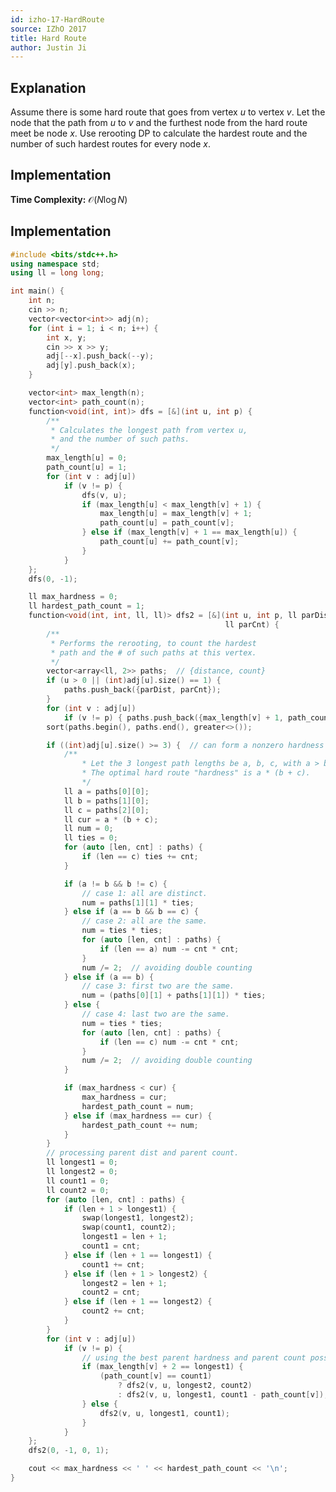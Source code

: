 ```yaml
---
id: izho-17-HardRoute
source: IZhO 2017
title: Hard Route
author: Justin Ji
---
```


## Explanation

Assume there is some hard route that goes from vertex $u$ to vertex $v$.
Let the node that the path from $u$ to $v$ and the furthest node from the hard route meet be node $x$.
Use rerooting DP to calculate the hardest route and the number of such hardest routes for every node $x$.

## Implementation

**Time Complexity:** $\mathcal{O}(N\log{N})$

## Implementation

```cpp
#include <bits/stdc++.h>
using namespace std;
using ll = long long;

int main() {
	int n;
	cin >> n;
	vector<vector<int>> adj(n);
	for (int i = 1; i < n; i++) {
		int x, y;
		cin >> x >> y;
		adj[--x].push_back(--y);
		adj[y].push_back(x);
	}

	vector<int> max_length(n);
	vector<int> path_count(n);
	function<void(int, int)> dfs = [&](int u, int p) {
		/**
		 * Calculates the longest path from vertex u,
		 * and the number of such paths.
		 */
		max_length[u] = 0;
		path_count[u] = 1;
		for (int v : adj[u])
			if (v != p) {
				dfs(v, u);
				if (max_length[u] < max_length[v] + 1) {
					max_length[u] = max_length[v] + 1;
					path_count[u] = path_count[v];
				} else if (max_length[v] + 1 == max_length[u]) {
					path_count[u] += path_count[v];
				}
			}
	};
	dfs(0, -1);

    ll max_hardness = 0;
    ll hardest_path_count = 1; 
	function<void(int, int, ll, ll)> dfs2 = [&](int u, int p, ll parDist,
	                                            ll parCnt) {
		/**
		 * Performs the rerooting, to count the hardest
		 * path and the # of such paths at this vertex.
		 */
		vector<array<ll, 2>> paths;  // {distance, count}
		if (u > 0 || (int)adj[u].size() == 1) {
			paths.push_back({parDist, parCnt});
		}
		for (int v : adj[u])
			if (v != p) { paths.push_back({max_length[v] + 1, path_count[v]}); }
		sort(paths.begin(), paths.end(), greater<>());

        if ((int)adj[u].size() >= 3) {  // can form a nonzero hardness route
            /**
                * Let the 3 longest path lengths be a, b, c, with a > b > c.
                * The optimal hard route "hardness" is a * (b + c).
                */
            ll a = paths[0][0];
            ll b = paths[1][0];
            ll c = paths[2][0];
            ll cur = a * (b + c);
            ll num = 0;
            ll ties = 0;
            for (auto [len, cnt] : paths) {
                if (len == c) ties += cnt;
            }

            if (a != b && b != c) {
                // case 1: all are distinct.
                num = paths[1][1] * ties;
            } else if (a == b && b == c) {
                // case 2: all are the same.
                num = ties * ties;
                for (auto [len, cnt] : paths) {
                    if (len == a) num -= cnt * cnt;
                }
                num /= 2;  // avoiding double counting
            } else if (a == b) {
                // case 3: first two are the same.
                num = (paths[0][1] + paths[1][1]) * ties;
            } else {
                // case 4: last two are the same.
                num = ties * ties;
                for (auto [len, cnt] : paths) {
                    if (len == c) num -= cnt * cnt;
                }
                num /= 2;  // avoiding double counting
            }

            if (max_hardness < cur) {
                max_hardness = cur;
                hardest_path_count = num;
            } else if (max_hardness == cur) {
                hardest_path_count += num;
            }
        }
        // processing parent dist and parent count.
        ll longest1 = 0;
        ll longest2 = 0;
        ll count1 = 0;
        ll count2 = 0;
        for (auto [len, cnt] : paths) {
            if (len + 1 > longest1) {
                swap(longest1, longest2);
                swap(count1, count2);
                longest1 = len + 1;
                count1 = cnt;
            } else if (len + 1 == longest1) {
                count1 += cnt;
            } else if (len + 1 > longest2) {
                longest2 = len + 1;
                count2 = cnt;
            } else if (len + 1 == longest2) {
                count2 += cnt;
            }
        }
        for (int v : adj[u])
            if (v != p) {
                // using the best parent hardness and parent count possible.
                if (max_length[v] + 2 == longest1) {
                    (path_count[v] == count1)
                        ? dfs2(v, u, longest2, count2)
                        : dfs2(v, u, longest1, count1 - path_count[v]);
                } else {
                    dfs2(v, u, longest1, count1);
                }
            }
    };
    dfs2(0, -1, 0, 1);

    cout << max_hardness << ' ' << hardest_path_count << '\n';
}
```